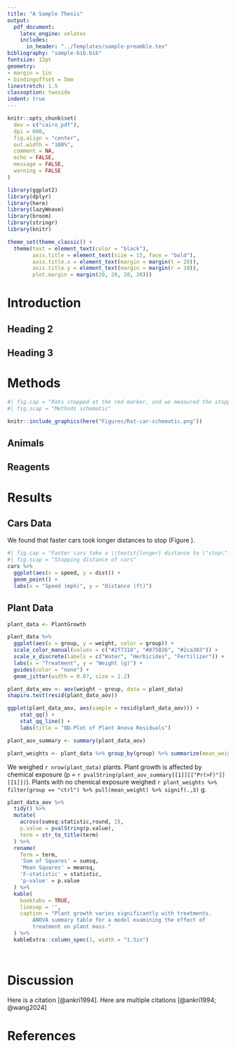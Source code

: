 ```yaml
---
title: "A Sample Thesis"
output:
  pdf_document:
    latex_engine: xelatex
    includes:
      in_header: "../Templates/sample-preamble.tex"
bibliography: "sample-bib.bib"
fontsize: 12pt
geometry:
- margin = 1in
- bindingoffset = 5mm
linestretch: 1.5
classoption: twoside
indent: true
---
```


```r
knitr::opts_chunk$set(
  dev = c("cairo_pdf"),
  dpi = 600,
  fig.align = "center",
  out.width = "100%",
  comment = NA,
  echo = FALSE,
  message = FALSE,
  warning = FALSE
)
```

```r
library(ggplot2)
library(dplyr)
library(here)
library(lazyWeave)
library(broom)
library(stringr)
library(knitr)
```

```r
theme_set(theme_classic() +
  theme(text = element_text(color = "black"),
        axis.title = element_text(size = 15, face = "bold"),
        axis.title.x = element_text(margin = margin(t = 20)),
        axis.title.y = element_text(margin = margin(r = 10)),
        plot.margin = margin(20, 20, 20, 20)))
```


\begin{centering}
\begin{spacing}{1}
\Large

by
\LARGE

Christelinda Laureijs

\end{spacing}
\end{centering}

\large
\vspace*{\fill}


\begin{centering}
\begin{spacing}{1}
A thesis submitted to the\\
Department of Biology\\
Mount Allison University\\
in partial fulfillment of the requirements for the\\
Bachelor of Science degree with Honours\\
in Biology

April 10, 2024

\end{spacing}
\end{centering}


\newpage
\pagenumbering{roman}

\tableofcontents

\listoffigures

\pagenumbering{arabic}



# Introduction


## Heading 2

\blindtext

## Heading 3

\blindtext

# Methods

```r
#| fig.cap = "Rats stopped at the red marker, and we measured the stopping distance. \\label{methods-schematic}",
#| fig.scap = "Methods schematic"

knitr::include_graphics(here("Figures/Rat-car-schematic.png"))
```


## Animals

\blindtext

## Reagents

\blindtext

# Results

## Cars Data

We found that faster cars took longer distances to stop (Figure \ref{cars-plot}).


\blindtext


```r
#| fig.cap = "Faster cars take a \\textit{longer} distance to \"stop\". \\label{cars-plot}",
#| fig.scap = "Stopping distance of cars"
cars %>% 
  ggplot(aes(x = speed, y = dist)) +
  geom_point() +
  labs(x = "Speed (mph)", y = "Distance (ft)")
```

\blindtext

## Plant Data


```r
plant_data <- PlantGrowth

plant_data %>% 
  ggplot(aes(x = group, y = weight, color = group)) +
  scale_color_manual(values = c("#2f7318", "#875826", "#2ca303")) +
  scale_x_discrete(labels = c("Water", "Herbicides", "Fertilizer")) +
  labs(x = "Treatment", y = "Weight (g)") +
  guides(color = "none") +
  geom_jitter(width = 0.07, size = 2.2)
```

```r
plant_data_aov <- aov(weight ~ group, data = plant_data)
shapiro.test(resid(plant_data_aov))

ggplot(plant_data_aov, aes(sample = resid(plant_data_aov))) +
    stat_qq() +
    stat_qq_line() +
    labs(title = "QQ-Plot of Plant Anova Residuals")

plant_aov_summary <- summary(plant_data_aov)
```

```r
plant_weights <- plant_data %>% group_by(group) %>% summarize(mean_weight = mean(weight))
```

We weighed `r nrow(plant_data)` plants. Plant growth is affected by chemical exposure
(p = `r pvalString(plant_aov_summary[[1]][["Pr(>F)"]][[1]])`). Plants with no chemical exposure weighed `r plant_weights %>% filter(group == "ctrl") %>% pull(mean_weight) %>% signif(.,3)` g.

\blindtext

```r
plant_data_aov %>%
  tidy() %>%
  mutate(
    across(sumsq:statistic,round, 2),
    p.value = pvalString(p.value),
    term = str_to_title(term)
  ) %>%
  rename(
    Term = term,
    'Sum of Squares' = sumsq,
    'Mean Squares' = meansq,
    'F-statistic' = statistic,
    'p-value' = p.value
  ) %>% 
  kable(
    booktabs = TRUE,
    linesep = '',
    caption = "Plant growth varies significantly with treatments.
        ANOVA summary table for a model examining the effect of
        treatment on plant mass."
  ) %>%
  kableExtra::column_spec(1, width = "1.5in")




```

# Discussion


Here is a citation [@ankri1994]. Here are multiple citations [@ankri1994; @wang2024]
\blindtext


# References




